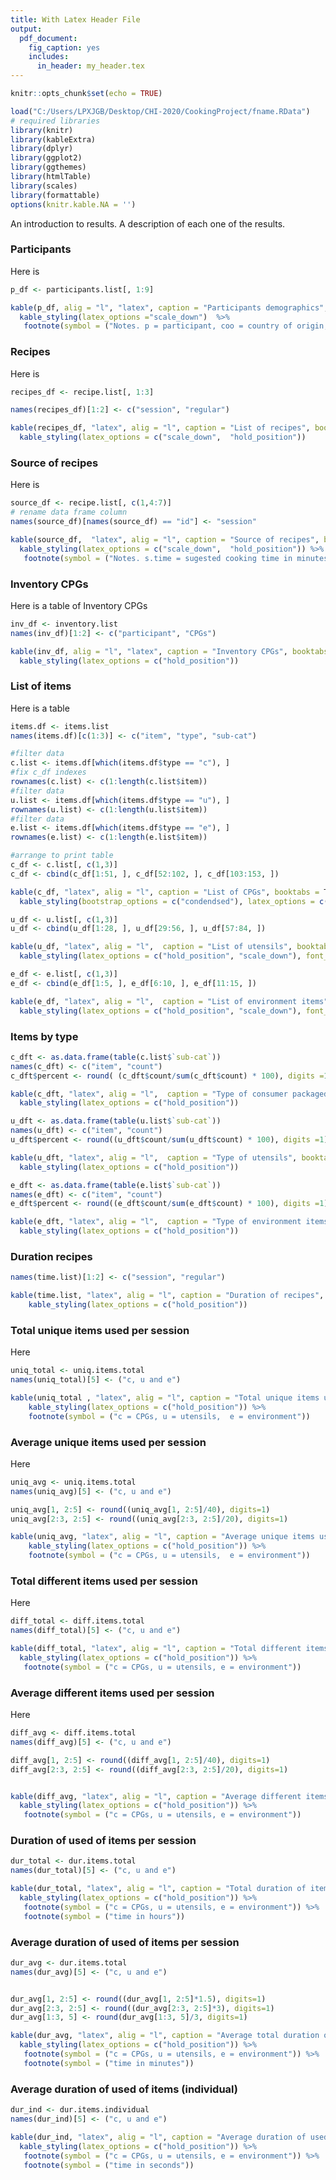 ```yaml
---
title: With Latex Header File
output:
  pdf_document:
    fig_caption: yes        
    includes:  
      in_header: my_header.tex
---
```


```r
knitr::opts_chunk$set(echo = TRUE)
```

```r
load("C:/Users/LPXJGB/Desktop/CHI-2020/CookingProject/fname.RData")
# required libraries
library(knitr)
library(kableExtra)
library(dplyr)
library(ggplot2)
library(ggthemes)
library(htmlTable)
library(scales)
library(formattable)
options(knitr.kable.NA = '')

```

An introduction to results. A description of each one of the results.

### Participants

Here is

```r
p_df <- participants.list[, 1:9]

kable(p_df, alig = "l", "latex", caption = "Participants demographics", booktabs = T) %>%
  kable_styling(latex_options ="scale_down")  %>%
   footnote(symbol = ("Notes. p = participant, coo = country of origin, noi = number of inhabitants, nb = non-binary"))
```

### Recipes

Here is

```r
recipes_df <- recipe.list[, 1:3]

names(recipes_df)[1:2] <- c("session", "regular")

kable(recipes_df, "latex", alig = "l", caption = "List of recipes", booktabs = T) %>%
  kable_styling(latex_options = c("scale_down",  "hold_position"))
```

### Source of recipes

Here is

```r
source_df <- recipe.list[, c(1,4:7)]
# rename data frame column
names(source_df)[names(source_df) == "id"] <- "session"

kable(source_df,  "latex", alig = "l", caption = "Source of recipes", booktabs = T) %>%
  kable_styling(latex_options = c("scale_down",  "hold_position")) %>%
   footnote(symbol = ("Notes. s.time = sugested cooking time in minutes"))
```

### Inventory CPGs

Here is a table of Inventory CPGs

```r
inv_df <- inventory.list
names(inv_df)[1:2] <- c("participant", "CPGs")

kable(inv_df, alig = "l", "latex", caption = "Inventory CPGs", booktabs = T) %>%
  kable_styling(latex_options = c("hold_position"))
```

### List of items

Here is a table  

```r
items.df <- items.list
names(items.df)[c(1:3)] <- c("item", "type", "sub-cat")

#filter data
c.list <- items.df[which(items.df$type == "c"), ]
#fix c_df indexes 
rownames(c.list) <- c(1:length(c.list$item))
#filter data
u.list <- items.df[which(items.df$type == "u"), ]
rownames(u.list) <- c(1:length(u.list$item))
#filter data
e.list <- items.df[which(items.df$type == "e"), ]
rownames(e.list) <- c(1:length(e.list$item))

#arrange to print table 
c_df <- c.list[, c(1,3)]
c_df <- cbind(c_df[1:51, ], c_df[52:102, ], c_df[103:153, ])

kable(c_df, "latex", alig = "l", caption = "List of CPGs", booktabs = T) %>%
  kable_styling(bootstrap_options = c("condendsed"), latex_options = c("hold_position", "scale_down"), font_size = 6)
```

```r
u_df <- u.list[, c(1,3)]
u_df <- cbind(u_df[1:28, ], u_df[29:56, ], u_df[57:84, ])

kable(u_df, "latex", alig = "l",  caption = "List of utensils", booktabs = T) %>%
  kable_styling(latex_options = c("hold_position", "scale_down"), font_size = 7)
```

```r
e_df <- e.list[, c(1,3)]
e_df <- cbind(e_df[1:5, ], e_df[6:10, ], e_df[11:15, ])

kable(e_df, "latex", alig = "l",  caption = "List of environment items", booktabs = T) %>%
  kable_styling(latex_options = c("hold_position", "scale_down"), font_size = 7)
```


### Items by type

```r
c_dft <- as.data.frame(table(c.list$`sub-cat`))
names(c_dft) <- c("item", "count")
c_dft$percent <- round( (c_dft$count/sum(c_dft$count) * 100), digits =1)

kable(c_dft, "latex", alig = "l",  caption = "Type of consumer packaged goods", booktabs = T) %>%
  kable_styling(latex_options = c("hold_position"))
```

```r
u_dft <- as.data.frame(table(u.list$`sub-cat`))
names(u_dft) <- c("item", "count")
u_dft$percent <- round((u_dft$count/sum(u_dft$count) * 100), digits =1)

kable(u_dft, "latex", alig = "l",  caption = "Type of utensils", booktabs = T) %>%
  kable_styling(latex_options = c("hold_position"))
```

```r
e_dft <- as.data.frame(table(e.list$`sub-cat`))
names(e_dft) <- c("item", "count")
e_dft$percent <- round((e_dft$count/sum(e_dft$count) * 100), digits =1)

kable(e_dft, "latex", alig = "l",  caption = "Type of environment items", booktabs = T) %>%
  kable_styling(latex_options = c("hold_position"))
```

### Duration recipes

```r
names(time.list)[1:2] <- c("session", "regular")

kable(time.list, "latex", alig = "l", caption = "Duration of recipes", booktabs = T) %>%
    kable_styling(latex_options = c("hold_position"))
```

### Total unique items used per session

Here

```r
uniq_total <- uniq.items.total
names(uniq_total)[5] <- ("c, u and e")

kable(uniq_total , "latex", alig = "l", caption = "Total unique items used", booktabs = T) %>%
    kable_styling(latex_options = c("hold_position")) %>%
    footnote(symbol = ("c = CPGs, u = utensils,  e = environment"))
```

### Average unique items used per session

Here

```r
uniq_avg <- uniq.items.total
names(uniq_avg)[5] <- ("c, u and e")

uniq_avg[1, 2:5] <- round((uniq_avg[1, 2:5]/40), digits=1)
uniq_avg[2:3, 2:5] <- round((uniq_avg[2:3, 2:5]/20), digits=1)

kable(uniq_avg, "latex", alig = "l", caption = "Average unique items used per session", booktabs = T) %>%
    kable_styling(latex_options = c("hold_position")) %>%
    footnote(symbol = ("c = CPGs, u = utensils,  e = environment"))
```

### Total different items used per session 

Here

```r
diff_total <- diff.items.total
names(diff_total)[5] <- ("c, u and e")

kable(diff_total, "latex", alig = "l", caption = "Total different items used", booktabs = T) %>%
  kable_styling(latex_options = c("hold_position")) %>%
   footnote(symbol = ("c = CPGs, u = utensils, e = environment"))
```

### Average different items used per session 

Here

```r
diff_avg <- diff.items.total
names(diff_avg)[5] <- ("c, u and e")

diff_avg[1, 2:5] <- round((diff_avg[1, 2:5]/40), digits=1)
diff_avg[2:3, 2:5] <- round((diff_avg[2:3, 2:5]/20), digits=1)


kable(diff_avg, "latex", alig = "l", caption = "Average different items used", booktabs = T) %>%
  kable_styling(latex_options = c("hold_position")) %>%
   footnote(symbol = ("c = CPGs, u = utensils, e = environment"))
```


### Duration of used of items per session 

```r
dur_total <- dur.items.total
names(dur_total)[5] <- ("c, u and e")

kable(dur_total, "latex", alig = "l", caption = "Total duration of items used", booktabs = T) %>%
  kable_styling(latex_options = c("hold_position")) %>%
   footnote(symbol = ("c = CPGs, u = utensils, e = environment")) %>%
   footnote(symbol = ("time in hours"))
```


### Average duration of used of items per session 

```r
dur_avg <- dur.items.total
names(dur_avg)[5] <- ("c, u and e")


dur_avg[1, 2:5] <- round((dur_avg[1, 2:5]*1.5), digits=1)
dur_avg[2:3, 2:5] <- round((dur_avg[2:3, 2:5]*3), digits=1)
dur_avg[1:3, 5] <- round(dur_avg[1:3, 5]/3, digits=1)

kable(dur_avg, "latex", alig = "l", caption = "Average total duration of items used", booktabs = T) %>%
  kable_styling(latex_options = c("hold_position")) %>%
   footnote(symbol = ("c = CPGs, u = utensils, e = environment")) %>%
   footnote(symbol = ("time in minutes"))
```

### Average duration of used of items (individual)
```r
dur_ind <- dur.items.individual
names(dur_ind)[5] <- ("c, u and e")

kable(dur_ind, "latex", alig = "l", caption = "Average duration of used of items individual", booktabs = T) %>%
  kable_styling(latex_options = c("hold_position")) %>%
   footnote(symbol = ("c = CPGs, u = utensils, e = environment")) %>%
   footnote(symbol = ("time in seconds"))
```


